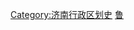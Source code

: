 <div style="position: relative" class="center">
{{Image label begin|image=Administrative Division Laiwu.png|width={{{1|540}}}|link=}} 
{{Image label|x=790|y=880|scale={{{1|540}}}/1800|text=[[莱城区|<span style="color: black;">'''莱城区'''</span>]]}}
{{Image label|x=1330|y=1450|scale={{{1|540}}}/1800|text=[[钢城区|<span style="color: black;">'''钢城区'''</span>]]}}
</div>
<noinclude>
[[Category:济南行政区划史]]
[[Category:中华人民共和国地级行政区划图|鲁]]
</noinclude>